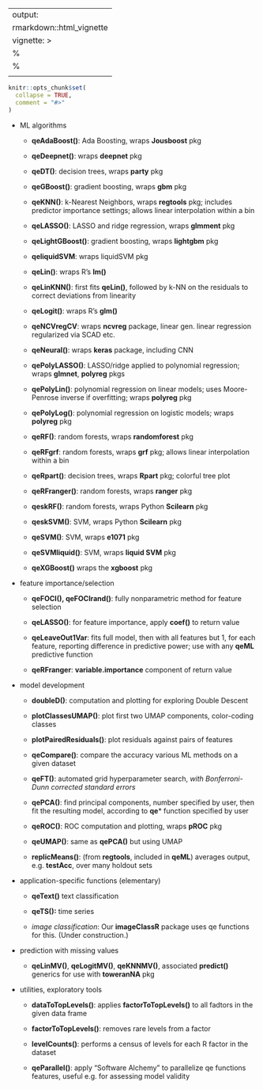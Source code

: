 

---
output:
   rmarkdown::html_vignette
vignette: >
  %\VignetteIndexEntry{Overfitting}
  %\VignetteEngine{knitr::rmarkdown}
  \usepackage[utf8]{inputenc}
---

```r
knitr::opts_chunk$set(
  collapse = TRUE,
  comment = "#>"
)
```


* ML algorithms

    * **qeAdaBoost()**: Ada Boosting, wraps **Jousboost** pkg

    * **qeDeepnet()**: wraps **deepnet** pkg

    * **qeDT()**: decision trees, wraps **party** pkg

    * **qeGBoost()**: gradient boosting, wraps **gbm** pkg

    * **qeKNN()**: k-Nearest Neighbors, wraps **regtools** pkg; includes
      predictor importance settings; allows linear interpolation within
      a bin

    * **qeLASSO()**: LASSO and ridge regression, wraps **glmment** pkg

    * **qeLightGBoost()**: gradient boosting, wraps **lightgbm** pkg

    * **qeliquidSVM**: wraps liquidSVM pkg

    * **qeLin()**: wraps R's **lm()**

    * **qeLinKNN()**: first fits **qeLin()**, followed by k-NN on the
      residuals to correct deviations from linearity

    * **qeLogit()**: wraps R's **glm()**

    * **qeNCVregCV**: wraps **ncvreg** package, linear
      gen. linear regression regularized via SCAD etc.

    * **qeNeural()**: wraps **keras** package, including CNN

    * **qePolyLASSO()**: LASSO/ridge applied to polynomial regression;
      wraps **glmnet**, **polyreg** pkgs

    * **qePolyLin()**: polynomial regression on linear models;
      uses Moore-Penrose inverse if overfitting; wraps **polyreg** pkg

    * **qePolyLog()**: polynomial regression on logistic models;
      wraps **polyreg** pkg

    * **qeRF()**: random forests, wraps **randomforest** pkg

    * **qeRFgrf**: random forests, wraps **grf** pkg; allows linear
      interpolation within a bin

    * **qeRpart()**: decision trees, wraps **Rpart** pkg; colorful tree plot

    * **qeRFranger()**: random forests, wraps **ranger** pkg

    * **qeskRF()**: random forests, wraps Python **Scilearn** pkg

    * **qeskSVM()**: SVM, wraps Python **Scilearn** pkg

    * **qeSVM()**: SVM, wraps **e1071** pkg

    * **qeSVMliquid()**: SVM, wraps **liquid SVM** pkg

    * **qeXGBoost()** wraps the **xgboost** pkg

* feature importance/selection 

    * **qeFOCI(), qeFOCIrand()**: fully nonparametric method for feature
      selection

    * **qeLASSO()**:  for feature importance, apply **coef()** to return value

    * **qeLeaveOut1Var**:  fits full model, then with all features but
      1, for each feature, reporting difference in predictive power; use
      with any **qeML** predictive function

     * **qeRFranger**:  **variable.importance** component of return value

* model development

    * **doubleD()**: computation and plotting for exploring Double Descent

    * **plotClassesUMAP()**: plot first two UMAP components,
      color-coding classes

    * **plotPairedResiduals()**: plot residuals against pairs of
      features

    * **qeCompare()**:  compare the accuracy various ML methods on a 
      given dataset

    * **qeFT()**:  automated grid hyperparameter search, *with
      Bonferroni-Dunn corrected standard errors*

    * **qePCA()**:  find principal components, number specified by user,
      then fit the resulting model, according to **qe*** function
      specified by user

    * **qeROC()**:  ROC computation and plotting, wraps **pROC** pkg

    * **qeUMAP()**:  same as **qePCA()** but using UMAP

    * **replicMeans()**: (from **regtools**, included in **qeML**)
      averages output, e.g. **testAcc**, over many holdout sets

* application-specific functions (elementary)
    
    * **qeText()**  text classification

    * **qeTS():**  time series
    
    * *image classification*:  Our **imageClassR** package uses qe
      functions for this.  (Under construction.)

* prediction with missing values

    * **qeLinMV()**, **qeLogitMV()**, **qeKNNMV()**, 
      associated **predict()** generics for use with **toweranNA** pkg

* utilities, exploratory tools

    * **dataToTopLevels()**:  applies **factorToTopLevels()** to all
      fadtors in the given data frame

    * **factorToTopLevels()**:  removes rare levels from a factor

    * **levelCounts()**:  performs a census of levels for each R factor in
      the dataset

    * **qeParallel()**:  apply "Software Alchemy" to parallelize
      qe functions
      features, useful e.g. for assessing model validity

